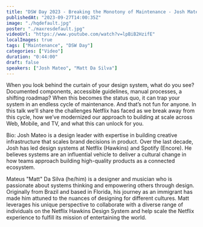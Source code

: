 ```yaml
---
title: "DSW Day 2023 - Breaking the Monotony of Maintenance - Josh Mateo and Matt Da Silva"
publishedAt: "2023-09-27T14:00:35Z"
image: "./hqdefault.jpg"
poster: "./maxresdefault.jpg"
videoUrl: "https://www.youtube.com/watch?v=lpBiB2HzifE"
localImages: true
tags: ["Maintenance", "DSW Day"]
categories: ["Video"]
duration: "0:44:00"
draft: false
speakers: ["Josh Mateo", "Matt Da Silva"]
---
```


When you look behind the curtain of your design system, what do you see? Documented components, accessible guidelines, manual processes, a shifting roadmap? When this becomes the status quo, it can trap your system in an endless cycle of maintenance. And that’s not fun for anyone. In this talk we’ll share the challenges Netflix has faced as we break away from this cycle, how we’ve modernized our approach to building at scale across Web, Mobile, and TV, and what this can unlock for you.

Bio:
Josh Mateo is a design leader with expertise in building creative infrastructure that scales brand decisions in product. Over the last decade, Josh has led design systems at Netflix (Hawkins) and Spotify (Encore). He believes systems are an influential vehicle to deliver a cultural change in how teams approach building high-quality products as a connected ecosystem.

Mateus "Matt" Da Silva (he/him) is a designer and musician who is passionate about systems thinking and empowering others through design. Originally from Brazil and based in Florida, his journey as an immigrant has made him attuned to the nuances of designing for different cultures. Matt leverages his unique perspective to collaborate with a diverse range of individuals on the Netflix Hawkins Design System and help scale the Netflix experience to fulfill its mission of entertaining the world.
